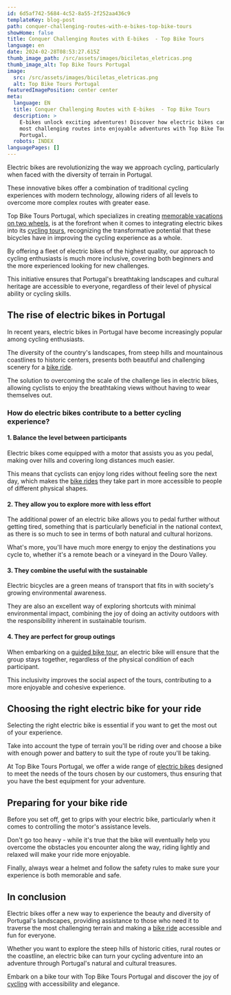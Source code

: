 ```yaml
---
id: 6d5af742-5684-4c52-8a55-2f252aa436c9
templateKey: blog-post
path: conquer-challenging-routes-with-e-bikes-top-bike-tours
showHome: false
title: Conquer Challenging Routes with E-bikes  - Top Bike Tours
language: en
date: 2024-02-28T08:53:27.615Z
thumb_image_path: /src/assets/images/biciletas_eletricas.png
thumb_image_alt: Top Bike Tours Portugal
image:
  src: /src/assets/images/biciletas_eletricas.png
  alt: Top Bike Tours Portugal
featuredImagePosition: center center
meta:
  language: EN
  title: Conquer Challenging Routes with E-bikes  - Top Bike Tours
  description: >
    E-bikes unlock exciting adventures! Discover how electric bikes can turn the
    most challenging routes into enjoyable adventures with Top Bike Tours
    Portugal.
  robots: INDEX
languagePages: []
---
```


Electric bikes are revolutionizing the way we approach cycling, particularly
when faced with the diversity of terrain in Portugal.

These innovative bikes offer a combination of traditional cycling experiences
with modern technology, allowing riders of all levels to overcome more complex
routes with greater ease.

Top Bike Tours Portugal, which specializes in creating
[memorable vacations on two wheels](https://topbiketoursportugal.com/), is at
the forefront when it comes to integrating electric bikes into its
[cycling tours](https://topbiketoursportugal.com/), recognizing the
transformative potential that these bicycles have in improving the cycling
experience as a whole.

By offering a fleet of electric bikes of the highest quality, our approach to
cycling enthusiasts is much more inclusive, covering both beginners and the more
experienced looking for new challenges.

This initiative ensures that Portugal's breathtaking landscapes and cultural
heritage are accessible to everyone, regardless of their level of physical
ability or cycling skills.

## The rise of electric bikes in Portugal

In recent years, electric bikes in Portugal have become increasingly popular
among cycling enthusiasts.

The diversity of the country's landscapes, from steep hills and mountainous
coastlines to historic centers, presents both beautiful and challenging scenery
for a [bike ride](https://topbiketoursportugal.com/).

The solution to overcoming the scale of the challenge lies in electric bikes,
allowing cyclists to enjoy the breathtaking views without having to wear
themselves out.

### How do electric bikes contribute to a better cycling experience?

#### 1. Balance the level between participants

Electric bikes come equipped with a motor that assists you as you pedal, making
over hills and covering long distances much easier.

This means that cyclists can enjoy long rides without feeling sore the next day,
which makes the [bike rides](https://topbiketoursportugal.com/pt/) they take
part in more accessible to people of different physical shapes.

#### 2. They allow you to explore more with less effort

The additional power of an electric bike allows you to pedal further without
getting tired, something that is particularly beneficial in the national
context, as there is so much to see in terms of both natural and cultural
horizons.

What's more, you'll have much more energy to enjoy the destinations you cycle
to, whether it's a remote beach or a vineyard in the Douro Valley.

#### 3. They combine the useful with the sustainable

Electric bicycles are a green means of transport that fits in with society's
growing environmental awareness.

They are also an excellent way of exploring shortcuts with minimal environmental
impact, combining the joy of doing an activity outdoors with the responsibility
inherent in sustainable tourism.

#### 4. They are perfect for group outings

When embarking on a [guided bike tour](https://topbiketoursportugal.com/), an
electric bike will ensure that the group stays together, regardless of the
physical condition of each participant.

This inclusivity improves the social aspect of the tours, contributing to a more
enjoyable and cohesive experience.

## Choosing the right electric bike for your ride

Selecting the right electric bike is essential if you want to get the most out
of your experience.

Take into account the type of terrain you'll be riding over and choose a bike
with enough power and battery to suit the type of route you'll be taking.

At Top Bike Tours Portugal, we offer a wide range of
[electric bikes](https://topbiketoursportugal.com/pt/bicicletas/) designed to
meet the needs of the tours chosen by our customers, thus ensuring that you have
the best equipment for your adventure.

## Preparing for your bike ride

Before you set off, get to grips with your electric bike, particularly when it
comes to controlling the motor's assistance levels.

Don't go too heavy - while it's true that the bike will eventually help you
overcome the obstacles you encounter along the way, riding lightly and relaxed
will make your ride more enjoyable.

Finally, always wear a helmet and follow the safety rules to make sure your
experience is both memorable and safe.

## In conclusion

Electric bikes offer a new way to experience the beauty and diversity of
Portugal's landscapes, providing assistance to those who need it to traverse the
most challenging terrain and making a
[bike ride](https://topbiketoursportugal.com/pt/) accessible and fun for
everyone.

Whether you want to explore the steep hills of historic cities, rural routes or
the coastline, an electric bike can turn your cycling adventure into an
adventure through Portugal's natural and cultural treasures.

Embark on a bike tour with Top Bike Tours Portugal and discover the joy of
[cycling](https://topbiketoursportugal.com/passeios-de-bicicleta-portugal/) with
accessibility and elegance.
